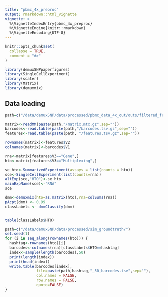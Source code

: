 ```yaml
---
title: "pbmc_4x_preproc"
output: rmarkdown::html_vignette
vignette: >
  %\VignetteIndexEntry{pbmc_4x_preproc}
  %\VignetteEngine{knitr::rmarkdown}
  %\VignetteEncoding{UTF-8}
---
```


```r
knitr::opts_chunk$set(
  collapse = TRUE,
  comment = "#>"
)
```

```r
library(demuxSNPpaperfigures)
library(SingleCellExperiment)
library(scater)
library(Matrix)
library(demuxmix)
```


## Data loading


````r

path=c("/data/demuxSNP/data/processed/pbmc_data_4x_out/outs/filtered_feature_bc_matrix")

matrix<-readMM(paste(path,"/matrix.mtx.gz",sep=""))
barcodes<-read.table(paste(path,"/barcodes.tsv.gz",sep=""))
features<-read.table(paste(path, "/features.tsv.gz",sep=""))

rownames(matrix)<-features$V2
colnames(matrix)<-barcodes$V1

rna<-matrix[features$V3=="Gene",]
hto<-matrix[features$V3=="Multiplexing",]

se_hto<-SummarizedExperiment(assays = list(counts = hto))
sce<-SingleCellExperiment(list(counts=rna))
altExp(sce,"HTO")<-se_hto
mainExpName(sce)<-"RNA"
sce
````


````r

dmm<-demuxmix(hto=as.matrix(hto),rna=colSums(rna))
pAcpt(dmm) <- 0.99
classLabels <- dmmClassify(dmm)


table(classLabels$HTO)

````

````r
path=c("/data/demuxSNP/data/processed/sim_groundtruth/")
set.seed(1)
for (i in seq_along(rownames(hto))) {
  hashtag<-rownames(hto)[i]
  barcodes<-colnames(rna)[classLabels$HTO==hashtag]
  index<-sample(length(barcodes),50)
  print(length(index))
  print(head(index))
  write.table(barcodes[index],
              file=paste(path,hashtag,"_50_barcodes.tsv",sep=""),
              col.names = FALSE,
              row.names = FALSE,
              quote=FALSE)
}

````
